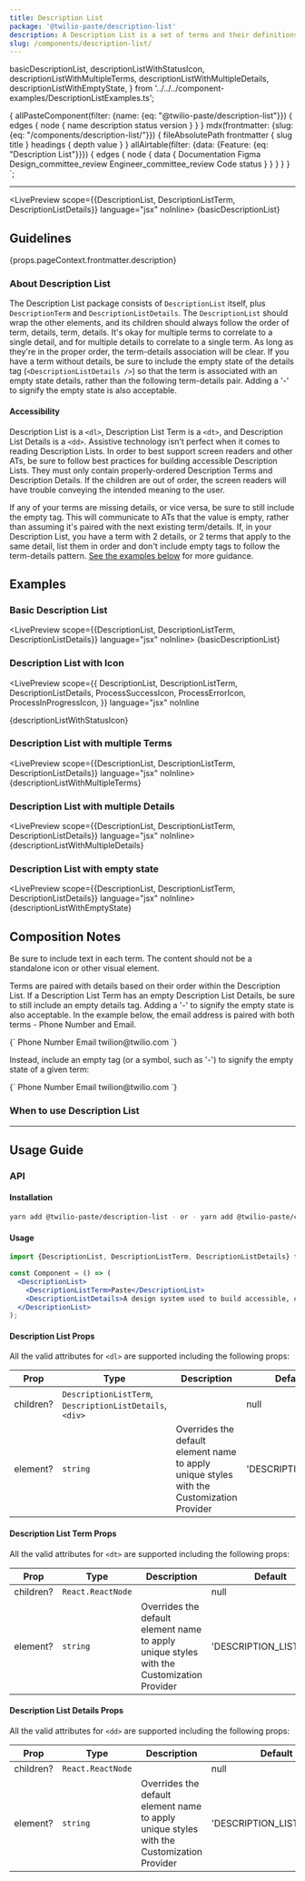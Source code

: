 ```yaml
---
title: Description List
package: '@twilio-paste/description-list'
description: A Description List is a set of terms and their definitions, or details, used to display data.
slug: /components/description-list/
---
```



  basicDescriptionList,
  descriptionListWithStatusIcon,
  descriptionListWithMultipleTerms,
  descriptionListWithMultipleDetails,
  descriptionListWithEmptyState,
} from '../../../component-examples/DescriptionListExamples.ts';

  {
    allPasteComponent(filter: {name: {eq: "@twilio-paste/description-list"}}) {
      edges {
        node {
          name
          description
          status
          version
        }
      }
    }
    mdx(frontmatter: {slug: {eq: "/components/description-list/"}}) {
      fileAbsolutePath
      frontmatter {
        slug
        title
      }
      headings {
        depth
        value
      }
    }
    allAirtable(filter: {data: {Feature: {eq: "Description List"}}}) {
      edges {
        node {
          data {
            Documentation
            Figma
            Design_committee_review
            Engineer_committee_review
            Code
            status
          }
        }
      }
    }
  }
`;

<NormalizedComponentHeader
  categoryRoute={SidebarCategoryRoutes.COMPONENTS}
  githubUrl="https://github.com/twilio-labs/paste/tree/main/packages/paste-core/components/description-list"
  storybookUrl="/?path=/story/components-description-list"
  data={props.data}
/>

---

<contentwrapper>

<PageAside data={props.data.mdx} />

<content>

<LivePreview scope={{DescriptionList, DescriptionListTerm, DescriptionListDetails}} language="jsx" noInline>
  {basicDescriptionList}
</LivePreview>

## Guidelines

<Paragraph>{props.pageContext.frontmatter.description}</Paragraph>

### About Description List

The Description List package consists of `DescriptionList` itself, plus `DescriptionTerm` and `DescriptionListDetails`. The `DescriptionList` should wrap the other elements, and its children should always follow the order of term, details, term, details. It's okay for multiple terms to correlate to a single detail, and for multiple details to correlate to a single term. As long as they're in the proper order, the term-details association will be clear. If you have a term without details, be sure to include the empty state of the details tag (`<DescriptionListDetails />`) so that the term is associated with an empty state details, rather than the following term-details pair. Adding a '-' to signify the empty state is also acceptable.

#### Accessibility

Description List is a `<dl>`, Description List Term is a `<dt>`, and Description List Details is a `<dd>`. Assistive technology isn't perfect when it comes to reading Description Lists. In order to best support screen readers and other ATs, be sure to follow best practices for building accessible Description Lists. They must only contain properly-ordered Description Terms and Description Details. If the children are out of order, the screen readers will have trouble conveying the intended meaning to the user.

If any of your terms are missing details, or vice versa, be sure to still include the empty tag. This will communicate to ATs that the value is empty, rather than assuming it's paired with the next existing term/details. If, in your Description List, you have a term with 2 details, or 2 terms that apply to the same detail, list them in order and don't include empty tags to follow the term-details pattern. [See the examples below](#examples) for more guidance.

## Examples

### Basic Description List

<LivePreview scope={{DescriptionList, DescriptionListTerm, DescriptionListDetails}} language="jsx" noInline>
  {basicDescriptionList}
</LivePreview>

### Description List with Icon

<LivePreview
  scope={{
    DescriptionList,
    DescriptionListTerm,
    DescriptionListDetails,
    ProcessSuccessIcon,
    ProcessErrorIcon,
    ProcessInProgressIcon,
  }}
  language="jsx"
  noInline
>
  {descriptionListWithStatusIcon}
</LivePreview>

### Description List with multiple Terms

<LivePreview scope={{DescriptionList, DescriptionListTerm, DescriptionListDetails}} language="jsx" noInline>
  {descriptionListWithMultipleTerms}
</LivePreview>

### Description List with multiple Details

<LivePreview scope={{DescriptionList, DescriptionListTerm, DescriptionListDetails}} language="jsx" noInline>
  {descriptionListWithMultipleDetails}
</LivePreview>

### Description List with empty state

<LivePreview scope={{DescriptionList, DescriptionListTerm, DescriptionListDetails}} language="jsx" noInline>
  {descriptionListWithEmptyState}
</LivePreview>

## Composition Notes

Be sure to include text in each term. The content should not be a standalone icon or other visual element.

Terms are paired with details based on their order within the Description List. If a Description List Term has an empty Description List Details, be sure to still include an empty details tag. Adding a '-' to signify the empty state is also acceptable. In the example below, the email address is paired with both terms - Phone Number and Email.

<Card>
  <Codeblock>
    {`
    <DescriptionList>
      <DescriptionListTerm>Phone Number</DescriptionListTerm>
      <DescriptionListTerm>Email</DescriptionListTerm>
      <DescriptionListDetails>twilion@twilio.com</DescriptionListDetails>
    </DescriptionList>
  `}
  </Codeblock>
</Card>
<br />

Instead, include an empty tag (or a symbol, such as '-') to signify the empty state of a given term:

<Card>
  <Codeblock>
    {`
    <DescriptionList>
      <DescriptionListTerm>Phone Number</DescriptionListTerm>
      <DescriptionListDetails />
      <DescriptionListTerm>Email</DescriptionListTerm>
      <DescriptionListDetails>twilion@twilio.com</DescriptionListDetails>
    </DescriptionList>
  `}
  </Codeblock>
</Card>
<br />

### When to use Description List

<DoDont>
  <Do
    title="Do"
    body="Use a <div> to wrap your set of Term and Details within the Description List for extra separation and control."
    center
  />
  <Dont
    title="Don't"
    body="Don't use any other type of HTML element as children of the Description List (besides DescriptionListTerm, DescriptionListDetails, or <div>)."
    center
  />
</DoDont>

<DoDont>
  <Do title="Do" body="Use Description List for small amounts of data." />
  <Dont
    title="Don't"
    body="Don't use for interactive data, form controls, or data sets. Consider using Table or Data Grid, especially if you want columns or column headers."
  />
</DoDont>

<DoDont>
  <Do title="Do" body="Use flow content as children to Description Term and Description Details." />
  <Dont title="Don't" body="Don’t use headers or footers as children to Description Term or Description Details." />
</DoDont>

---

## Usage Guide

### API

#### Installation

```bash
yarn add @twilio-paste/description-list - or - yarn add @twilio-paste/core
```

#### Usage

```jsx
import {DescriptionList, DescriptionListTerm, DescriptionListDetails} from '@twilio-paste/core/description-list';

const Component = () => (
  <DescriptionList>
    <DescriptionListTerm>Paste</DescriptionList>
    <DescriptionListDetails>A design system used to build accessible, cohesive, and high-quality customer experiences at Twilio.</DescriptionListDetails>
  </DescriptionList>
);
```

#### Description List Props

All the valid attributes for `<dl>` are supported including the following props:

| Prop      | Type                                                     | Description                                                                               | Default            |
| --------- | -------------------------------------------------------- | ----------------------------------------------------------------------------------------- | ------------------ |
| children? | `DescriptionListTerm`, `DescriptionListDetails`, `<div>` |                                                                                           | null               |
| element?  | `string`                                                 | Overrides the default element name to apply unique styles with the Customization Provider | 'DESCRIPTION_LIST' |

#### Description List Term Props

All the valid attributes for `<dt>` are supported including the following props:

| Prop      | Type              | Description                                                                               | Default                 |
| --------- | ----------------- | ----------------------------------------------------------------------------------------- | ----------------------- |
| children? | `React.ReactNode` |                                                                                           | null                    |
| element?  | `string`          | Overrides the default element name to apply unique styles with the Customization Provider | 'DESCRIPTION_LIST_TERM' |

#### Description List Details Props

All the valid attributes for `<dd>` are supported including the following props:

| Prop      | Type              | Description                                                                               | Default                    |
| --------- | ----------------- | ----------------------------------------------------------------------------------------- | -------------------------- |
| children? | `React.ReactNode` |                                                                                           | null                       |
| element?  | `string`          | Overrides the default element name to apply unique styles with the Customization Provider | 'DESCRIPTION_LIST_DETAILS' |

<ChangelogRevealer>
  <Changelog />
</ChangelogRevealer>

</content>

</contentwrapper>
